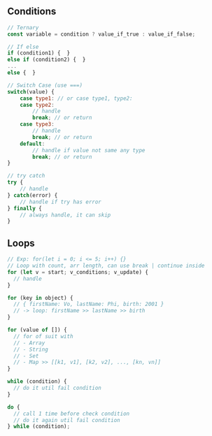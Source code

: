 ## Conditions

```js
// Ternary
const variable = condition ? value_if_true : value_if_false;

// If else
if (condition1) {  }
else if (condition2) {  }
...
else {  }

// Switch Case (use ===)
switch(value) {
    case type1: // or case type1, type2:
    case type2:
        // handle
        break; // or return
    case type3:
        // handle
        break; // or return
    default:
        // handle if value not same any type
        break; // or return
}

// try catch
try {
    // handle
} catch(error) {
    // handle if try has error
} finally {
    // always handle, it can skip
}
```

## Loops

```js
// Exp: for(let i = 0; i <= 5; i++) {}
// Loop with count, arr length, can use break | continue inside
for (let v = start; v_conditions; v_update) {
  // handle
}

for (key in object) {
  // { firstName: Vo, lastName: Phi, birth: 2001 }
  // -> loop: firstName >> lastName >> birth
}

for (value of []) {
  // for of suit with
  // - Array
  // - String
  // - Set
  // - Map >> [[k1, v1], [k2, v2], ..., [kn, vn]]
}

while (condition) {
  // do it util fail condition
}

do {
  // call 1 time before check condition
  // do it again util fail condition
} while (condition);
```
